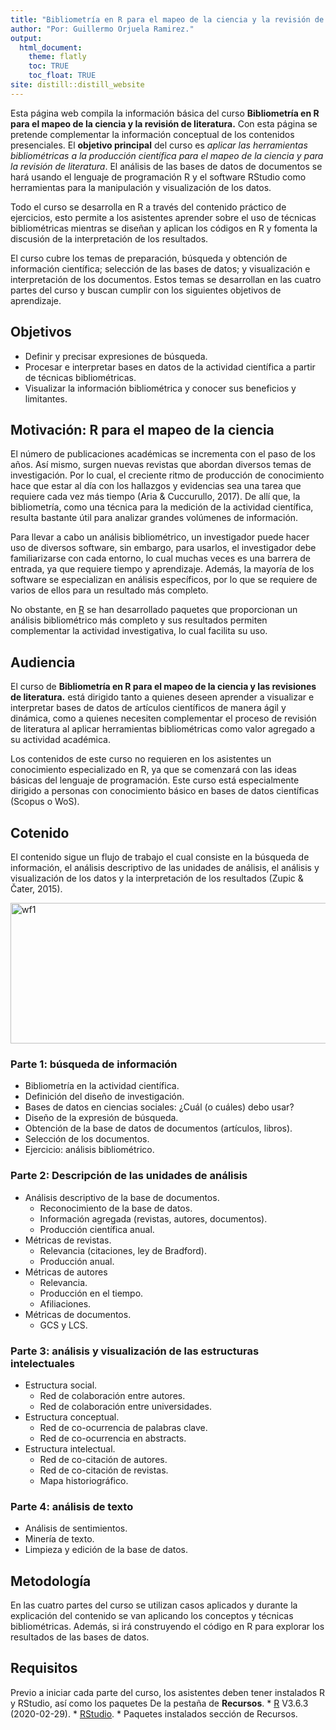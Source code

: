 ```yaml
---
title: "Bibliometría en R para el mapeo de la ciencia y la revisión de literatura."
author: "Por: Guillermo Orjuela Ramirez."
output:
  html_document:
    theme: flatly
    toc: TRUE
    toc_float: TRUE
site: distill::distill_website
---
```


Esta página web compila la información básica del curso **Bibliometría en R para el mapeo de la ciencia y la revisión de literatura.** Con esta página se pretende complementar la información conceptual de los contenidos presenciales. El **objetivo principal** del curso es *aplicar las herramientas bibliométricas a la producción científica para el mapeo de la ciencia y para la revisión de literatura*. El análisis de las bases de datos de documentos se hará usando el lenguaje de programación R y el software RStudio como herramientas para la manipulación y visualización de los datos.

Todo el curso se desarrolla en R a través del contenido práctico de ejercicios, esto permite a los asistentes aprender sobre el uso de técnicas bibliométricas mientras se diseñan y aplican los códigos en R y fomenta la discusión de la interpretación de los resultados.

El curso cubre los temas de preparación, búsqueda y obtención de información científica; selección de las bases de datos; y visualización e interpretación de los documentos. Estos temas se desarrollan en las cuatro partes del curso y buscan cumplir con los siguientes objetivos de aprendizaje.

## Objetivos
* Definir y precisar expresiones de búsqueda.
* Procesar e interpretar bases en datos de la actividad científica a partir de técnicas bibliométricas.
* Visualizar la información bibliométrica y conocer sus beneficios y limitantes.

## Motivación: R para el mapeo de la ciencia
El número de publicaciones académicas se incrementa con el paso de los años. Así mismo, surgen nuevas revistas que abordan diversos temas de investigación. Por lo cual, el creciente ritmo de producción de conocimiento hace que estar al día con los hallazgos y evidencias sea una tarea que requiere cada vez más tiempo (Aria & Cuccurullo, 2017). De allí que, la bibliometría, como una técnica para la medición de la actividad científica, resulta bastante útil para analizar grandes volúmenes de información.

Para llevar a cabo un análisis bibliométrico, un investigador puede hacer uso de diversos software, sin embargo, para usarlos, el investigador debe familiarizarse con cada entorno, lo cual muchas veces es una barrera de entrada, ya que requiere tiempo y aprendizaje. Además, la mayoría de los software se especializan en análisis específicos, por lo que se requiere de varios de ellos para un resultado más completo.

No obstante, en [R](https://www.r-project.org/) se han desarrollado paquetes que proporcionan un análisis bibliométrico más completo y sus resultados permiten complementar la actividad investigativa, lo cual facilita su uso.

## Audiencia
El curso de **Bibliometría en R para el mapeo de la ciencia y las revisiones de literatura.** está dirigido tanto a quienes deseen aprender a visualizar e interpretar bases de datos de artículos científicos de manera ágil y dinámica, como a quienes necesiten complementar el proceso de revisión de literatura al aplicar herramientas bibliométricas como valor agregado a su actividad académica. 

Los contenidos de este curso no requieren en los asistentes un conocimiento especializado en R, ya que se comenzará con las ideas básicas del lenguaje de programación. Este curso está especialmente dirigido a personas con conocimiento básico en bases de datos científicas (Scopus o WoS).

## Cotenido
El contenido sigue un flujo de trabajo el cual consiste en la búsqueda de información, el análisis descriptivo de las unidades de análisis, el análisis y visualización de los datos y la interpretación de los resultados (Zupic & Čater, 2015).

<img src="C:/Users/User/Google Drive/Web_pages/bibliometriar/wf_index.png" alt="wf1" title="wf1" width="640" height="225" />

### Parte 1: búsqueda de información
* Bibliometría en la actividad científica.
* Definición del diseño de investigación.
* Bases de datos en ciencias sociales: ¿Cuál (o cuáles) debo usar?
* Diseño de la expresión de búsqueda.
* Obtención de la base de datos de documentos (artículos, libros).
* Selección de los documentos.
* Ejercicio: análisis bibliométrico.

### Parte 2: Descripción de las unidades de análisis
* Análisis descriptivo de la base de documentos.
  +   Reconocimiento de la base de datos.
  +   Información agregada (revistas, autores, documentos).
  +   Producción científica anual.
* Métricas de revistas.
  +   Relevancia (citaciones, ley de Bradford).
  +   Producción anual.
* Métricas de autores
  +   Relevancia.
  +   Producción en el tiempo.
  +   Afiliaciones.
* Métricas de documentos.
  +   GCS y LCS.

### Parte 3: análisis y visualización de las estructuras intelectuales
* Estructura social.
  +   Red de colaboración entre autores.
  +   Red de colaboración entre universidades.
* Estructura conceptual.
  +   Red de co-ocurrencia de palabras clave.
  +   Red de co-ocurrencia en abstracts.
* Estructura intelectual.
  +   Red de co-citación de autores.
  +   Red de co-citación de revistas.
  +   Mapa historiográfico.

### Parte 4: análisis de texto
* Análisis de sentimientos.
* Minería de texto.
* Limpieza y edición de la base de datos.

## Metodología
En las cuatro partes del curso se utilizan casos aplicados y durante la explicación del contenido se van aplicando los conceptos y técnicas bibliométricas. Además, si irá construyendo el código en R para explorar los resultados de las bases de datos.

## Requisitos
Previo a iniciar cada parte del curso, los asistentes deben tener instalados R y RStudio, así como los paquetes De la pestaña de **Recursos**.
  * [R](https://www.r-project.org/) V3.6.3 (2020-02-29).
  * [RStudio](https://rstudio.com/).
  * Paquetes instalados sección de Recursos.
